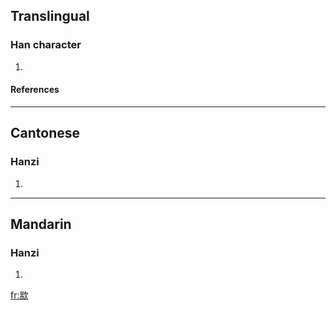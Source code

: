 ==Translingual==
===Han character===
{{Han char|rn=76|rad=欠|as=09|sn=13|four=2728<sub>2</sub>|canj=山月弓人 (UBNO)}}
# {{defn|Han|sort=欠09}}
====References====
{{Han ref|kx=0570.010|dkj=16127|dj=0958.040|hdz=32145.100|uh=6B42|ud=27458|bh=DDF8|bd=56824}}

----
==Cantonese==
===Hanzi===
{{yue-hanzi|jyut=|y=chyun2}}
# {{defn|Cantonese}}

----
==Mandarin==
===Hanzi===
{{cmn-hanzi|pin=[[chuán]] ([[chuan2]])|wg=ch'uan<sup>2</sup>}}
# {{defn|Mandarin}}

[[fr:歂]]